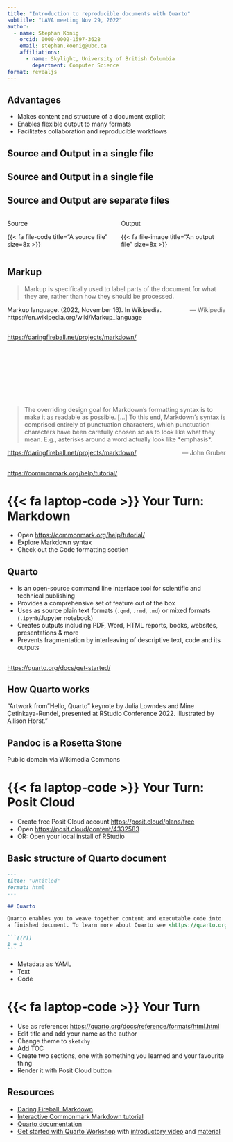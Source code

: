 ```yaml
---
title: "Introduction to reproducible documents with Quarto"
subtitle: "LAVA meeting Nov 29, 2022"
author:
  - name: Stephan König
    orcid: 0000-0002-1597-3628
    email: stephan.koenig@ubc.ca
    affiliations:
      - name: Skylight, University of British Columbia
        department: Computer Science
format: revealjs
---
```


## Advantages

-   Makes content and structure of a document explicit
-   Enables flexible output to many formats
-   Facilitates collaboration and reproducible workflows

## Source and Output in a single file {background-image="images/source_is_output_1.png" background-size="70%" aria-label="Open Word document with text reading \"The source and output are the same.\""}

## Source and Output in a single file {background-image="images/source_is_output_2.png" background-size="70%" aria-label="Open Word document with text reading \"The source and output are the same. Strictly speaking, we cannot see the source.\""}

## Source and Output are separate files

::: columns
::: {.column width="50%"}
Source

{{< fa file-code title="A source file" size=8x >}}
:::

::: {.column width="50%"}
Output

{{< fa file-image title="An output file" size=8x >}}
:::
:::

## Markup

> Markup is specifically used to label parts of the document for what they are, rather than how they should be processed.
>
> [--- Wikipedia]{style="float:right"}

::: footer
Markup language. (2022, November 16). In Wikipedia. https://en.wikipedia.org/wiki/Markup_language
:::

##  {#markdown .centered data-menu-title="Markdown" background-iframe="https://daringfireball.net/projects/markdown/" background-interactive="true"}

::: footer
<https://daringfireball.net/projects/markdown/>
:::

##  {#markdown-quote .centered data-menu-title="Markdown quote" background-iframe="https://daringfireball.net/projects/markdown/" auto-animate="true" background-opacity="0.1"}

::: {style="margin-top: 150px"}
> The overriding design goal for Markdown's formatting syntax is to make it as readable as possible. \[...\] To this end, Markdown's syntax is comprised entirely of punctuation characters, which punctuation characters have been carefully chosen so as to look like what they mean. E.g., asterisks around a word actually look like \*emphasis\*.
>
> [--- John Gruber]{style="float:right"}
:::

::: footer
<https://daringfireball.net/projects/markdown/>
:::

##  {#markdown-tutorial data-menu-title="Markdow tutorial" background-iframe="https://commonmark.org/help/tutorial/" background-interactive="true"}

::: footer
<https://commonmark.org/help/tutorial/>
:::

# {{< fa laptop-code >}} Your Turn: Markdown {background-color="#447099"}

-   Open <https://commonmark.org/help/tutorial/>
-   Explore Markdown syntax
-   Check out the Code formatting section

## Quarto

-   Is an open-source command line interface tool for scientific and technical publishing
-   Provides a comprehensive set of feature out of the box
-   Uses as source plain text formats (`.qmd`, `.rmd`, `.md`) or mixed formats (`.ipynb`/Jupyter notebook)
-   Creates outputs including PDF, Word, HTML reports, books, websites, presentations & more
-   Prevents fragmentation by interleaving of descriptive text, code and its outputs

##  {#quarto-tools .centered data-menu-title="Quarto tools" background-iframe="https://quarto.org/docs/get-started/"}

::: footer
<https://quarto.org/docs/get-started/>
:::

## How Quarto works {background-image="https://cdn.myportfolio.com/45214904-6a61-4e23-98d6-b140f8654a40/b5217f2a-f129-4bf9-90dc-c5b9783d0ea8_rw_3840.png?h=a41d29d8ce363dbc153f3bcc1abe085a" background-size="contain" aria-label="A schematic representing rendering of Quarto documents from .qmd, to knitr or jupyter, to plain text markdown, then converted by pandoc into any number of output types including html, PDF, or Word document."}

::: footer
"Artwork from"Hello, Quarto" keynote by Julia Lowndes and Mine Çetinkaya-Rundel, presented at RStudio Conference 2022. Illustrated by Allison Horst."
:::

## Pandoc is a Rosetta Stone {background-image="https://upload.wikimedia.org/wikipedia/commons/c/ca/Rosetta_Stone_BW.jpeg" background-size="35%"}

::: footer
Public domain via Wikimedia Commons
:::

# {{< fa laptop-code >}} Your Turn: Posit Cloud {background-color="#447099"}

-   Create free Posit Cloud account <https://posit.cloud/plans/free>
-   Open <https://posit.cloud/content/4332583>
-   OR: Open your local install of RStudio

## Basic structure of Quarto document

```` .markdown
---
title: "Untitled"
format: html
---

## Quarto

Quarto enables you to weave together content and executable code into
a finished document. To learn more about Quarto see <https://quarto.org>.

```{{r}}
1 + 1
```
````

-   Metadata as YAML
-   Text
-   Code

# {{< fa laptop-code >}} Your Turn {background-color="#447099"}

-   Use as reference: <https://quarto.org/docs/reference/formats/html.html>
-   Edit title and add your name as the author
-   Change theme to `sketchy`
-   Add TOC
-   Create two sections, one with something you learned and your favourite thing
-   Render it with Posit Cloud button

## Resources

-   [Daring Fireball: Markdown](https://daringfireball.net/projects/markdown/)
-   [Interactive Commonmark Markdown tutorial](https://commonmark.org/help/tutorial/)
-   [Quarto documentation](https://quarto.org/)
-   [Get started with Quarto Workshop](https://rstudio-conf-2022.github.io/get-started-quarto/) with [introductory video](https://www.youtube.com/watch?v=yvi5uXQMvu4) and [material](https://github.com/jthomasmock/quarto-workshop)
